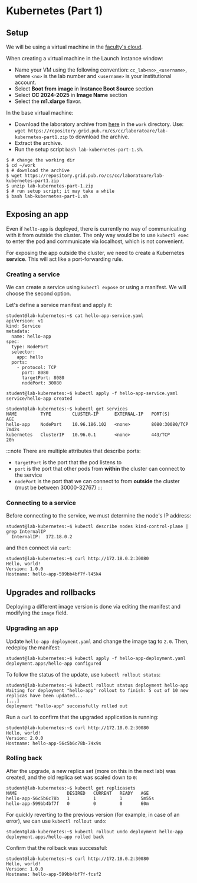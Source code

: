 # Kubernetes (Part 1)

## Setup

We will be using a virtual machine in the [faculty's cloud](http://cloud.grid.pub.ro/).

When creating a virtual machine in the Launch Instance window:
  * Name your VM using the following convention: `cc_lab<no>_<username>`,
where `<no>` is the lab number and `<username>` is your institutional account.
  * Select **Boot from image** in **Instance Boot Source** section
  * Select **CC 2024-2025** in **Image Name** section
  * Select the **m1.xlarge** flavor.

In the base virtual machine:
  * Download the laboratory archive from [here](https://repository.grid.pub.ro/cs/cc/laboratoare/lab-kubernetes-part1.zip) in the `work` directory.
Use: `wget https://repository.grid.pub.ro/cs/cc/laboratoare/lab-kubernetes-part1.zip` to download the archive.
  * Extract the archive.
  * Run the setup script `bash lab-kubernetes-part-1.sh`.

```shell-session
$ # change the working dir
$ cd ~/work
$ # download the archive
$ wget https://repository.grid.pub.ro/cs/cc/laboratoare/lab-kubernetes-part1.zip
$ unzip lab-kubernetes-part-1.zip
$ # run setup script; it may take a while
$ bash lab-kubernetes-part-1.sh
```


<K8sInstall/>


<K8sPods/>


<K8sPodsPractice/>


<K8sDeployments/>


<K8sDeploymentsPractice/>

## Exposing an app

Even if `hello-app` is deployed, there is currently no way of communicating with it from outside the cluster.
The only way would be to use `kubectl exec` to enter the pod and communicate via localhost, which is not convenient.

For exposing the app outside the cluster, we need to create a Kubernetes **service**. This will act like a port-forwarding rule.

### Creating a service

We can create a service using `kubectl expose` or using a manifest. We will choose the second option.

Let's define a service manifest and apply it:

```shell-session
student@lab-kubernetes:~$ cat hello-app-service.yaml
apiVersion: v1
kind: Service
metadata:
  name: hello-app
spec:
  type: NodePort
  selector:
    app: hello
  ports:
    - protocol: TCP
      port: 8080
      targetPort: 8080
      nodePort: 30080

student@lab-kubernetes:~$ kubectl apply -f hello-app-service.yaml
service/hello-app created

student@lab-kubernetes:~$ kubectl get services
NAME         TYPE        CLUSTER-IP      EXTERNAL-IP   PORT(S)          AGE
hello-app    NodePort    10.96.186.102   <none>        8080:30080/TCP   7m42s
kubernetes   ClusterIP   10.96.0.1       <none>        443/TCP          20h
```

:::note
There are multiple attributes that describe ports:
  * `targetPort` is the port that the pod listens to
  * `port` is the port that other pods from **within** the cluster can connect to the service
  * `nodePort` is the port that we can connect to from **outside** the cluster (must be between 30000-32767)
:::

### Connecting to a service

Before connecting to the service, we must determine the node's IP address:

```shell-session
student@lab-kubernetes:~$ kubectl describe nodes kind-control-plane | grep InternalIP
  InternalIP:  172.18.0.2
```

and then connect via `curl`:

```shell-session
student@lab-kubernetes:~$ curl http://172.18.0.2:30080
Hello, world!
Version: 1.0.0
Hostname: hello-app-599bb4bf7f-l45k4
```

## Upgrades and rollbacks

Deploying a different image version is done via editing the manifest and modifying the `image` field.

### Upgrading an app

Update `hello-app-deployment.yaml` and change the image tag to `2.0`. Then, redeploy the manifest:

```shell-session
student@lab-kubernetes:~$ kubectl apply -f hello-app-deployment.yaml
deployment.apps/hello-app configured
```

To follow the status of the update, use `kubectl rollout status`:

```shell-session
student@lab-kubernetes:~$ kubectl rollout status deployment hello-app
Waiting for deployment "hello-app" rollout to finish: 5 out of 10 new replicas have been updated...
[...]
deployment "hello-app" successfully rolled out
```

Run a `curl` to confirm that the upgraded application is running:

```shell-session
student@lab-kubernetes:~$ curl http://172.18.0.2:30080
Hello, world!
Version: 2.0.0
Hostname: hello-app-56c5b6c78b-74x9s
```

### Rolling back

After the upgrade, a new replica set (more on this in the next lab) was created, and the old replica set was scaled down to `0`:

```shell-session
student@lab-kubernetes:~$ kubectl get replicasets
NAME                   DESIRED   CURRENT   READY   AGE
hello-app-56c5b6c78b   1         1         1       5m55s
hello-app-599bb4bf7f   0         0         0       60m
```

For quickly reverting to the previous version (for example, in case of an error), we can use `kubectl rollout undo`:

```shell-session
student@lab-kubernetes:~$ kubectl rollout undo deployment hello-app
deployment.apps/hello-app rolled back
```

Confirm that the rollback was successful:

```shell-session
student@lab-kubernetes:~$ curl http://172.18.0.2:30080
Hello, world!
Version: 1.0.0
Hostname: hello-app-599bb4bf7f-fcsf2
```


<K8sAppsServicesPractice/>


<K8sStorage/>


<K8sStoragePractice/>


<K8sNamespaces/>


<K8sNamespacesPractice/>
